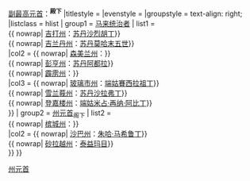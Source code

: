 {{Navbox
|name = 马来西亚州元首
|title = {{flagicon|Malaysia}} [[馬來西亞各州元首|馬來西亞各州現任元首]]
|image = [[File:Flag of Malaysia.svg|110px]]
|above = [[最高元首]]：'''[[苏丹阿都拉]]<sup>陛下</sup>''' {{.w}} [[副最高元首]]：'''{{tsl|ms|Sultan Nazrin Muizuddin Shah ibni Sultan Azlan Muhibbuddin Shah|蘇丹納茲林沙}}<sup>殿下</sup>'''
|titlestyle =
|evenstyle =
|groupstyle = text-align: right;
|listclass = hlist
| group1 = [[马来统治者]]
| list1  = {{Navbox with columns|child
|colstyle = text-align: left
|col1 =
{{ nowrap|{{Flagicon|Johor}} [[柔佛苏丹|柔佛州]]：[[苏丹依布拉欣·依斯迈]]}} <br />
{{ nowrap|{{Flagicon|Kedah}} [[吉打苏丹|吉打州]]：[[苏丹沙烈胡丁]]}} <br />
{{ nowrap|{{Flagicon|Kelantan}} [[吉兰丹苏丹|吉兰丹州]]：[[苏丹莫哈末五世]]}} <br />
|col2 =
{{ nowrap|{{Flagicon|Negeri Sembilan}} [[严端|森美兰州]]：{{tsl|ms|Tuanku Muhriz ibni Almarhum Tuanku Munawir|端姑慕力兹}}}} <br />
{{ nowrap|{{Flagicon|Pahang}} [[彭亨苏丹|彭亨州]]：[[苏丹阿都拉]]}} <br />
{{ nowrap|{{Flagicon|Perak}} [[霹雳州苏丹|霹雳州]]：{{tsl|ms|Sultan Nazrin Muizuddin Shah ibni Sultan Azlan Muhibbuddin Shah|蘇丹納茲林沙}}}} <br />
|col3 =
{{ nowrap|{{Flagicon|Perlis}} [[玻璃市拉惹|玻璃市州]]：[[端姑賽西拉祖丁]]}} <br />
{{ nowrap|{{Flagicon|Selangor}} [[雪蘭莪苏丹|雪兰莪州]]：[[苏丹沙拉弗丁]]}} <br />
{{ nowrap|{{Flagicon|Terengganu}} [[登嘉樓苏丹|登嘉楼州]]：[[端姑米占·再纳·阿比丁]]}} <br />
}}
| group2 = [[州元首]]<sub>阁下</sub>
| list2  ={{Navbox with columns|child
|colstyle = text-align: left
|col1 =
{{ nowrap|{{flagicon|Malacca}} [[马六甲州元首|马六甲州]]：{{tsl|ms|Mohd Ali Rustam|莫哈末阿里}} }} <br />
{{ nowrap|{{flagicon|Penang}} [[槟城州元首|槟城州]]：{{tsl|ms|Ahmad Fuzi Abdul Razak|阿末弗兹}}}} <br />
|col2 =
{{ nowrap|{{flagicon|Sabah}} [[沙巴州元首|沙巴州]]：[[朱哈·马希鲁丁]]}} <br />
{{ nowrap|{{flagicon|Sarawak}} [[砂拉越州元首|砂拉越州]]：[[泰益玛目]]}} <br />
}}
}}<noinclude>
{{collapsible option}}
[[Category:马来西亚政治模板|州元首]]
</noinclude>